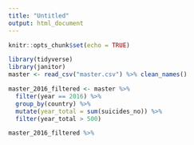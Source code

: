 ```yaml
---
title: "Untitled"
output: html_document
---
```


```r
knitr::opts_chunk$set(echo = TRUE)
```

```r
library(tidyverse)
library(janitor)
master <- read_csv("master.csv") %>% clean_names()
```
```r
master_2016_filtered <- master %>% 
  filter(year == 2016) %>% 
  group_by(country) %>% 
  mutate(year_total = sum(suicides_no)) %>% 
  filter(year_total > 500) 

master_2016_filtered %>% 
  
```

